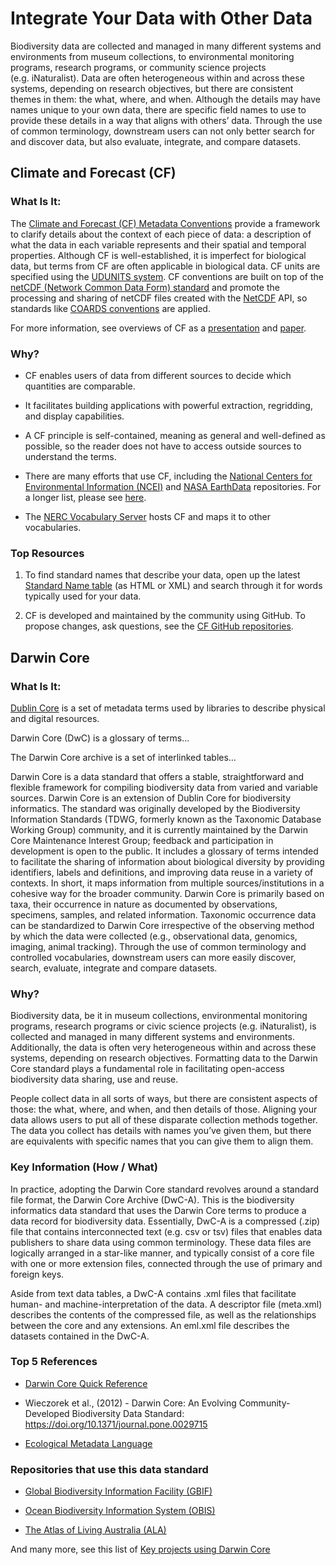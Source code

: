 # Integrate Your Data with Other Data

Biodiversity data are collected and managed in many different systems and environments from museum collections, to environmental monitoring programs, research programs, or community science projects (e.g. iNaturalist). Data are often heterogeneous within and across these systems, depending on research objectives, but there are consistent themes in them: the what, where, and when. Although the details may have names unique to your own data, there are specific field names to use to provide these details in a way that aligns with others’ data. Through the use of common terminology, downstream users can not only better search for and discover data, but also evaluate, integrate, and compare datasets.

## Climate and Forecast (CF)

### What Is It:

The [Climate and Forecast (CF) Metadata Conventions](https://cfconventions.org) provide a framework to clarify details about the context of each piece of data: a description of what the data in each variable represents and their spatial and temporal properties. Although CF is well-established, it is imperfect for biological data, but terms from CF are often applicable in biological data. CF units are specified using the [UDUNITS system](https://cfconventions.org/faq.html#units-in-cf-udunits). CF conventions are built on top of the [netCDF (Network Common Data Form) standard](https://www.ogc.org/publications/standard/netcdf/) and promote the processing and sharing of netCDF files created with the [NetCDF](https://psl.noaa.gov/data/gridded/whatsnetCDF.html) API, so standards like [COARDS conventions](https://ferret.pmel.noaa.gov/noaa_coop/coop_cdf_profile.html) are applied.

For more information, see overviews of CF as a [presentation](https://cfconventions.org/Data/cf-documents/overview/viewgraphs.pdf) and [paper](https://cfconventions.org/Data/cf-documents/overview/article.pdf).

### Why?

-   CF enables users of data from different sources to decide which quantities are comparable.

-   It facilitates building applications with powerful extraction, regridding, and display capabilities. 

-   A CF principle is self-contained, meaning as general and well-defined as possible, so the reader does not have to access outside sources to understand the terms.

-   There are many efforts that use CF, including the [National Centers for Environmental Information (NCEI)](https://www.ncei.noaa.gov/) and [NASA EarthData](https://www.earthdata.nasa.gov/) repositories. For a longer list, please see [here](https://cfconventions.org/projects-activities.html).

-   The [NERC Vocabulary Server](https://vocab.nerc.ac.uk/) hosts CF and maps it to other vocabularies. 

### **Top Resources**

1.  To find standard names that describe your data, open up the latest [Standard Name table](https://cfconventions.org/vocabularies.html) (as HTML or XML) and search through it for words typically used for your data.

2.  CF is developed and maintained by the community using GitHub. To propose changes, ask questions, see the [CF GitHub repositories](https://github.com/cf-convention).

## Darwin Core

### What Is It: 

[Dublin Core](https://esipfed.github.io/bds-primer-best-practices/MAKE_YOUR_DATA_INTERNET_READY.html#dublin-core) is a set of metadata terms used by libraries to describe physical and digital resources. 

Darwin Core (DwC) is a glossary of terms…

The Darwin Core archive is a set of interlinked tables…

Darwin Core is a data standard that offers a stable, straightforward and flexible framework for compiling biodiversity data from varied and variable sources. Darwin Core is an extension of Dublin Core for biodiversity informatics. The standard was originally developed by the Biodiversity Information Standards (TDWG, formerly known as the Taxonomic Database Working Group) community, and it is currently maintained by the Darwin Core Maintenance Interest Group; feedback and participation in development is open to the public. It includes a glossary of terms intended to facilitate the sharing of information about biological diversity by providing identifiers, labels and definitions, and improving data reuse in a variety of contexts. In short, it maps information from multiple sources/institutions in a cohesive way for the broader community. Darwin Core is primarily based on taxa, their occurrence in nature as documented by observations, specimens, samples, and related information. Taxonomic occurrence data can be standardized to Darwin Core irrespective of the observing method by which the data were collected (e.g., observational data, genomics, imaging, animal tracking). Through the use of common terminology and controlled vocabularies, downstream users can more easily discover, search, evaluate, integrate and compare datasets.

### Why?

Biodiversity data, be it in museum collections, environmental monitoring programs, research programs or civic science projects (e.g. iNaturalist), is collected and managed in many different systems and environments. Additionally, the data is often very heterogeneous within and across these systems, depending on research objectives. Formatting data to the Darwin Core standard plays a fundamental role in facilitating open-access biodiversity data sharing, use and reuse. 

People collect data in all sorts of ways, but there are consistent aspects of those: the what, where, and when, and then details of those. Aligning your data allows users to put all of these disparate collection methods together. The data you collect has details with names you've given them, but there are equivalents with specific names that you can give them to align them.

### Key Information (How / What)

In practice, adopting the Darwin Core standard revolves around a standard file format, the Darwin Core Archive (DwC-A). This is the biodiversity informatics data standard that uses the Darwin Core terms to produce a data record for biodiversity data. Essentially, DwC-A is a compressed (.zip) file that contains interconnected text (e.g. csv or tsv) files that enables data publishers to share data using common terminology. These data files are logically arranged in a star-like manner, and typically consist of a core file with one or more extension files, connected through the use of primary and foreign keys. 

Aside from text data tables, a DwC-A contains .xml files that facilitate human- and machine-interpretation of the data. A descriptor file (meta.xml) describes the contents of the compressed file, as well as the relationships between the core and any extensions. An eml.xml file describes the datasets contained in the DwC-A.

### Top 5 References

-   [Darwin Core Quick Reference](https://dwc.tdwg.org/terms/)

-   Wieczorek et al., (2012) - Darwin Core: An Evolving Community-Developed Biodiversity Data Standard: <https://doi.org/10.1371/journal.pone.0029715> 

-   [Ecological Metadata Language](https://esipfed.github.io/bds-primer-best-practices/CONTEXT_UNDERSTANDABILITY.html#ecological-metadata-language-eml)

### Repositories that use this data standard

-   [Global Biodiversity Information Facility (GBIF)](https://www.gbif.org/)

-   [Ocean Biodiversity Information System (OBIS)](https://obis.org/)

-   [The Atlas of Living Australia (ALA)](https://www.ala.org.au/)

And many more, see this list of [Key projects using Darwin Core](https://en.wikipedia.org/wiki/Darwin_Core)
